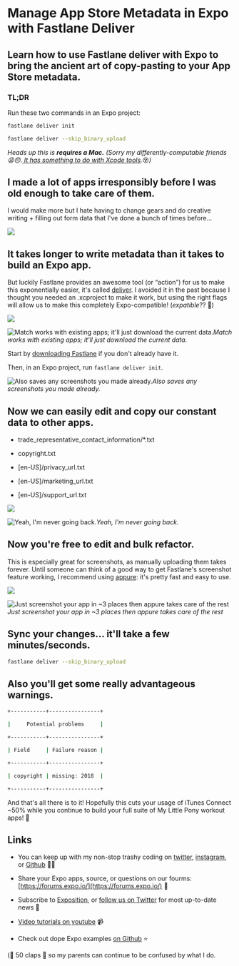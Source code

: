 # Manage App Store Metadata in Expo with Fastlane Deliver

## Learn how to use Fastlane deliver with Expo to bring the ancient art of copy-pasting to your App Store metadata.

### TL;DR

Run these two commands in an Expo project:

```sh
fastlane deliver init

fastlane deliver --skip_binary_upload
```

*Heads up this is **requires a Mac.** (Sorry my differently-computable friends *😩😞*.[ It has something to do with Xcode tools](https://github.com/fastlane/fastlane/issues/9823).*😵*)*

## I made a lot of apps irresponsibly before I was old enough to take care of them.

I would make more but I hate having to change gears and do creative writing + filling out form data that I've done a bunch of times before…

![](./images/1elJTE0CW_DrbVfby6XxXlA.png)

## It takes longer to write metadata than it takes to build an Expo app.

But luckily Fastlane provides an awesome tool (or “action”) for us to make this exponentially easier, it's called [deliver](https://docs.fastlane.tools/actions/deliver/). I avoided it in the past because I thought you needed an .xcproject to make it work, but using the right flags will allow us to make this completely Expo-compatible! (_expatible_?? 🤔)

![](./images/1rfi9DPJ_iJlbO4_otCuuEQ.png)

![Match works with existing apps; it'll just download the current data.](./images/1ZJq9sYCvzoMBqMOlzcwvlg.png)_Match works with existing apps; it'll just download the current data._

Start by [downloading Fastlane](https://docs.fastlane.tools/#getting-started) if you don't already have it.

Then, in an Expo project, run `fastlane deliver init`.

![Also saves any screenshots you made already.](./images/1Is23O3ax-zOjXw-D8G12dQ.png)_Also saves any screenshots you made already._

## Now we can easily edit and copy our constant data to other apps.

- trade_representative_contact_information/\*.txt

- copyright.txt

- [en-US]/privacy_url.txt

- [en-US]/marketing_url.txt

- [en-US]/support_url.txt

![](./images/1tmHELWKkIgcqu6463AyVNQ.png)

![Yeah, I'm never going back.](./images/1crWPzrrWrxKJHGs9LO4E9Q.png)_Yeah, I'm never going back._

## Now you're free to edit and bulk refactor.

This is especially great for screenshots, as manually uploading them takes forever. Until someone can think of a good way to get Fastlane's screenshot feature working, I recommend using [appure](https://screenshots.appure.io/): it's pretty fast and easy to use.

![](./images/1HV4vrurdl5GHRBLQ4spVlA.jpeg)

![Just screenshot your app in ~3 places then appure takes care of the rest](./images/1uGcFoNXiWAN7nL6uYxW6GA.jpeg)_Just screenshot your app in ~3 places then appure takes care of the rest_

## **Sync your changes… it'll take a few minutes/**seconds**.**

```sh
fastlane deliver --skip_binary_upload
```

## Also you'll get some really **advantageous** warnings.

```sh
+-----------+----------------+

|     Potential problems     |

+-----------+----------------+

| Field     | Failure reason |

+-----------+----------------+

| copyright | missing: 2018  |

+-----------+----------------+
```

And that's all there is to it! Hopefully this cuts your usage of iTunes Connect ~50% while you continue to build your full suite of My Little Pony workout apps! 🦄

## Links

- You can keep up with my non-stop trashy coding on [twitter](https://twitter.com/baconbrix), [instagram](https://www.instagram.com/baconbrix/), or [Github](https://github.com/evanbacon) 🤢🌝

- Share your Expo apps, source, or questions on our fourms: [https://forums.expo.io/](https://forums.expo.io/) 👥

- Subscribe to [Exposition](https://blog.expo.io/), or [follow us on Twitter](https://twitter.com/expo) for most up-to-date news 📰

- [Video tutorials on youtube](https://www.youtube.com/channel/UCx_YiR733cfqVPRsQ1n8Fag) 📹

- Check out dope Expo examples [on Github](https://github.com/expo) ⭐️

(🙏 50 claps 👏 so my parents can continue to be confused by what I do.
